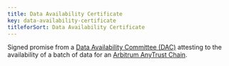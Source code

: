 ```yaml
---
title: Data Availability Certificate
key: data-availability-certificate
titleforSort: Data Availability Certificate
---
```


Signed promise from a [Data Availability Committee (DAC)](/intro/glossary#data-availability-committee-dac) attesting to the availability of a batch of data for an [Arbitrum AnyTrust Chain](/intro/glossary#arbitrum-anytrust-chain).
